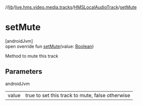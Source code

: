 //[lib](/api-reference/android/v2/home/content)/[live.hms.video.media.tracks](../index)/[HMSLocalAudioTrack](index)/[setMute](set-mute)

# setMute

[androidJvm]\
open override fun [setMute](set-mute)(value: [Boolean](https://kotlinlang.org/api/latest/jvm/stdlib/kotlin/-boolean/index.html))

Method to mute this track

## Parameters

androidJvm

|       |                                                 |
| ----- | ----------------------------------------------- |
| value | true to set this track to mute, false otherwise |

